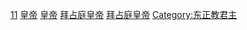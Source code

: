 {{Portal|拜占庭帝国}}
{{Cat main|拜占庭皇帝列表}}
{{各世纪拜占庭皇帝}}

[[Category:各世纪拜占庭皇帝|11]]
[[Category:11世纪拜占庭帝国|皇帝]]
[[Category:11世纪拜占庭人|皇帝]]
[[Category:11世纪中东地区统治者|拜占庭皇帝]]
[[Category:11世纪欧洲君主|拜占庭皇帝]]
[[Category:东正教君主|Category:东正教君主]]